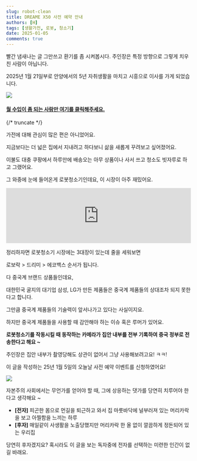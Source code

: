 ```yaml
---
slug: robot-clean
title: DREAME X50 사전 예약 안내
authors: [H]
tags: [생활가전, 로봇, 청소기]
date: 2025-01-05
comments: true
---
```


빨간 냄새나는 글 그만쓰고 환기를 좀 시켜봅시다. 주인장은 특정 방향으로 그렇게 치우친 사람이 아닙니다.

2025년 1월 21일부로 안양에서의 5년 자취생활을 마치고 시흥으로 이사를 가게 되었습니다.

<img className="rounded-8" src="contents/dreame-x50.png" />

<h4 style={{textAlign: 'center'}}>
    <a href="https://dreametechkorea.com/promotion/x50_ultra" target="_blank" rel="no">월 수입이 좀 되는 사람만 여기를 클릭해주세요.</a>
</h4>

{/* truncate */}

가전에 대해 관심이 많은 편은 아니었어요.

지금보다는 더 넓은 집에서 지내려고 하다보니 삶을 새롭게 꾸려보고 싶어졌어요.

이불도 대충 쿠팡에서 하루만에 배송오는 아무 상품이나 사서 쓰고 청소도 빗자루로 하고 그랬어요. 

그 와중에 눈에 들어온게 로봇청소기인데요, 이 시장이 아주 재밌어요.

<iframe width="100%" style={{aspectRatio: '16/9'}}  src="https://www.youtube.com/embed/OyeibR187bQ?si=bh_OrpbLZ2oEqE0_" title="YouTube video player" frameborder="0" allow="accelerometer; autoplay; clipboard-write; encrypted-media; gyroscope; picture-in-picture; web-share" referrerpolicy="strict-origin-when-cross-origin" allowfullscreen></iframe>

정리하자면 로봇청소기 시장에는 3대장이 있는데 줄을 세워보면

로보락 > 드리미 > 에코백스 순서가 됩니다.

다 중국계 브랜드 상품들인데요,

대한민국 굴지의 대기업 삼성, LG가 만든 제품들은 중국계 제품들의 상대조차 되지 못한다고 합니다. 

그만큼 중국계 제품들의 기술력이 앞서나가고 있다는 사실이지요.

하지만 중국계 제품들을 사용할 때 감안해야 하는 이슈 혹은 루머가 있어요.

**로봇청소기를 작동시킬 때 동작하는 카메라가 집안 내부를 전부 기록하여 중국 정부로 전송한다고 해요 ~**

주인장은 집안 내부가 촬영당해도 상관이 없어서 그냥 사용해보려고요! ㅋㅋ!

이 글을 작성하는 25년 1월 5일의 오늘날 사전 예약 이벤트를 신청하였어요!

<img className="rounded-8" src="contents/dreame-x50-promotion.png" />

자본주의 사회에서는 무언가를 얻어야 할 때, 그에 상응하는 댓가를 당연히 치루어야 한다고 생각해요 ~

- **[전자]** 피곤한 몸으로 먼길을 퇴근하고 와서 집 마룻바닥에 널부러져 있는 머리카락을 보고 아찔함을 느끼는 하루
- **[후자]** 매일같이 사생활을 노출당했지만 머리카락 한 올 없이 깔끔하게 정돈되어 있는 우리집

당연히 후자겠지요? 혹시라도 이 글을 보는 독자중에 전자를 선택하는 미련한 인간이 없길 바래요.
